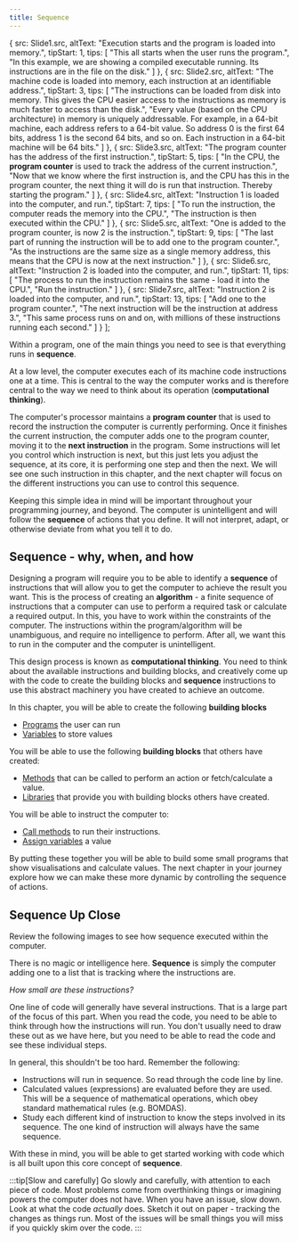 ```yaml
---
title: Sequence
---
```


  {
    src: Slide1.src,
    altText: "Execution starts and the program is loaded into memory.",
    tipStart: 1,
    tips: [
      "This all starts when the user runs the program.",
      "In this example, we are showing a compiled executable running. Its instructions are in the file on the disk."
    ]
  },
  {
    src: Slide2.src,
    altText: "The machine code is loaded into memory, each instruction at an identifiable address.",
    tipStart: 3,
    tips: [
      "The instructions can be loaded from disk into memory. This gives the CPU easier access to the instructions as memory is much faster to access than the disk.",
      "Every value (based on the CPU architecture) in memory is uniquely addressable. For example, in a 64-bit machine, each address refers to a 64-bit value. So address 0 is the first 64 bits, address 1 is the second 64 bits, and so on. Each instruction in a 64-bit machine will be 64 bits."
    ]
  },
  {
    src: Slide3.src,
    altText: "The program counter has the address of the first instruction.",
    tipStart: 5,
    tips: [
      "In the CPU, the <strong>program counter</strong> is used to track the address of the current instruction.",
      "Now that we know where the first instruction is, and the CPU has this in the program counter, the next thing it will do is run that instruction. Thereby starting the program."
    ]
  },
  {
    src: Slide4.src,
    altText: "Instruction 1 is loaded into the computer, and run.",
    tipStart: 7,
    tips: [
      "To run the instruction, the computer reads the memory into the CPU.",
      "The instruction is then executed within the CPU."
    ]
  },
  {
    src: Slide5.src,
    altText: "One is added to the program counter, is now 2 is the instruction.",
    tipStart: 9,
    tips: [
      "The last part of running the instruction will be to add one to the program counter.",
      "As the instructions are the same size as a single memory address, this means that the CPU is now at the next instruction."
    ]
  },
  {
    src: Slide6.src,
    altText: "Instruction 2 is loaded into the computer, and run.",
    tipStart: 11,
    tips: [
      "The process to run the instruction remains the same - load it into the CPU.",
      "Run the instruction."
    ]
  },
  {
    src: Slide7.src,
    altText: "Instruction 2 is loaded into the computer, and run.",
    tipStart: 13,
    tips: [
      "Add one to the program counter.",
      "The next instruction will be the instruction at address 3.",
      "This same process runs on and on, with millions of these instructions running each second."
    ]
  }
];

Within a program, one of the main things you need to see is that everything runs in **sequence**.

At a low level, the computer executes each of its machine code instructions one at a time. This is central to the way the computer works and is therefore central to the way we need to think about its operation (**computational thinking**).

The computer's processor maintains a **program counter** that is used to record the instruction the computer is currently performing. Once it finishes the current instruction, the computer adds one to the program counter, moving it to the **next instruction** in the program. Some instructions will let you control which instruction is next, but this just lets you adjust the sequence, at its core, it is performing one step and then the next. We will see one such instruction in this chapter, and the next chapter will focus on the different instructions you can use to control this sequence.

Keeping this simple idea in mind will be important throughout your programming journey, and beyond. The computer is unintelligent and will follow the **sequence** of actions that you define. It will not interpret, adapt, or otherwise deviate from what you tell it to do.

## Sequence - why, when, and how

Designing a program will require you to be able to identify a **sequence** of instructions that will allow you to get the computer to achieve the result you want. This is the process of creating an **algorithm** - a finite sequence of instructions that a computer can use to perform a required task or calculate a required output. In this, you have to work within the constraints of the computer. The instructions within the program/algorithm will be unambiguous, and require no intelligence to perform. After all, we want this to run in the computer and the computer is unintelligent.

This design process is known as **computational thinking**. You need to think about the available instructions and building blocks, and creatively come up with the code to create the building blocks and **sequence** instructions to use this abstract machinery you have created to achieve an outcome.

In this chapter, you will be able to create the following **building blocks**

- [Programs](../00-program) the user can run
- [Variables](../07-variable) to store values

You will be able to use the following **building blocks** that others have created:

- [Methods](../02-method) that can be called to perform an action or fetch/calculate a value.
- [Libraries](../10-library) that provide you with building blocks others have created.

You will be able to instruct the computer to:

- [Call methods](../03-method-call) to run their instructions.
- [Assign variables](../08-assignment-statement) a value

By putting these together you will be able to build some small programs that show visualisations and calculate values. The next chapter in your journey explore how we can make these more dynamic by controlling the sequence of actions.

## Sequence Up Close

Review the following images to see how sequence executed within the computer.

<MySwiper client:only height="" images={sliderImages}></MySwiper>

There is no magic or intelligence here. **Sequence** is simply the computer adding one to a list that is tracking where the instructions are.

*How small are these instructions?*

One line of code will generally have several instructions. That is a large part of the focus of this part. When you read the code, you need to be able to think through how the instructions will run. You don't usually need to draw these out as we have here, but you need to be able to read the code and see these individual steps.

In general, this shouldn't be too hard. Remember the following:

- Instructions will run in sequence. So read through the code line by line.
- Calculated values (expressions) are evaluated before they are used. This will be a sequence of mathematical operations, which obey standard mathematical rules (e.g. BOMDAS).
- Study each different kind of instruction to know the steps involved in its sequence. The one kind of instruction will always have the same sequence.

With these in mind, you will be able to get started working with code which is all built upon this core concept of **sequence**.

:::tip[Slow and carefully]
Go slowly and carefully, with attention to each piece of code. Most problems come from overthinking things or imagining powers the computer does not have. When you have an issue, slow down. Look at what the code *actually* does. Sketch it out on paper - tracking the changes as things run. Most of the issues will be small things you will miss if you quickly skim over the code.
:::
